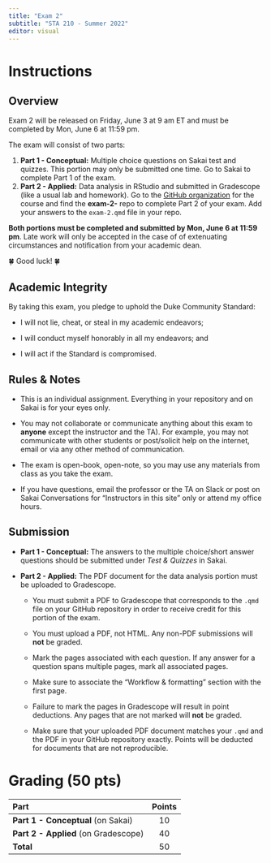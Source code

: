 ```yaml
---
title: "Exam 2"
subtitle: "STA 210 - Summer 2022"
editor: visual
---
```


# Instructions

## Overview

Exam 2 will be released on Friday, June 3 at 9 am ET and must be completed by Mon, June 6 at 11:59 pm.

The exam will consist of two parts:

1.  **Part 1 - Conceptual:** Multiple choice questions on Sakai test and quizzes. This portion may only be submitted one time. Go to Sakai to complete Part 1 of the exam.
2.  **Part 2 - Applied:** Data analysis in RStudio and submitted in Gradescope (like a usual lab and homework). Go to the [GitHub organization](https://github.com/STA210-Summer22/) for the course and find the **exam-2-** repo to complete Part 2 of your exam. Add your answers to the `exam-2.qmd` file in your repo.

**Both portions must be completed and submitted by Mon, June 6 at 11:59 pm**. Late work will only be accepted in the case of of extenuating circumstances and notification from your academic dean.

🍀 Good luck! 🍀

## Academic Integrity

By taking this exam, you pledge to uphold the Duke Community Standard:

-   I will not lie, cheat, or steal in my academic endeavors;

-   I will conduct myself honorably in all my endeavors; and

-   I will act if the Standard is compromised.

## Rules & Notes

-   This is an individual assignment. Everything in your repository and on Sakai is for your eyes only.

-   You may not collaborate or communicate anything about this exam to **anyone** except the instructor and the TA). For example, you may not communicate with other students or post/solicit help on the internet, email or via any other method of communication.

-   The exam is open-book, open-note, so you may use any materials from class as you take the exam.

-   If you have questions, email the professor or the TA on Slack or post on Sakai Conversations for "Instructors in this site" only or attend my office hours.

## Submission

-   **Part 1 - Conceptual:** The answers to the multiple choice/short answer questions should be submitted under *Test & Quizzes* in Sakai.

-   **Part 2 - Applied:** The PDF document for the data analysis portion must be uploaded to Gradescope.

    -   You must submit a PDF to Gradescope that corresponds to the `.qmd` file on your GitHub repository in order to receive credit for this portion of the exam.

    -   You must upload a PDF, not HTML. Any non-PDF submissions will **not** be graded.

    -   Mark the pages associated with each question. If any answer for a question spans multiple pages, mark all associated pages.

    -   Make sure to associate the "Workflow & formatting" section with the first page.

    -   Failure to mark the pages in Gradescope will result in point deductions. Any pages that are not marked will **not** be graded.

    -   Make sure that your uploaded PDF document matches your `.qmd` and the PDF in your GitHub repository exactly. Points will be deducted for documents that are not reproducible.

# Grading (50 pts)

| **Part**                             | **Points** |
|:-------------------------------------|:----------:|
| **Part 1 - Conceptual** (on Sakai)   |     10     |
| **Part 2 - Applied** (on Gradescope) |     40     |
| **Total**                            |     50     |
